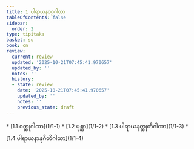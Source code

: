 ```yaml
---
title: 1 ပါရာယနဝဂ္ဂဂါထာ
tableOfContents: false
sidebar:
  order: 2
type: tipitaka
basket: su
book: cn
review:
  current: review
  updated: '2025-10-21T07:45:41.970657'
  updated_by: ''
  notes: ''
  history:
  - state: review
    date: '2025-10-21T07:45:41.970657'
    updated_by: ''
    notes: ''
    previous_state: draft
---
```



<DynamicBreadcrumb />


<ReviewStatus review={frontmatter.review} showDetails={true} />

<HypothesisAnnotation frontmatter={frontmatter} />



<TableOfContents book="cn" section="1">
* [1.1 ဝတ္ထုဂါထာ](1/1-1)
* [1.2 ပုစ္ဆာ](1/1-2)
* [1.3 ပါရာယနတ္ထုတိဂါထာ](1/1-3)
* [1.4 ပါရာယနာနုဂီတိဂါထာ](1/1-4)
</TableOfContents>